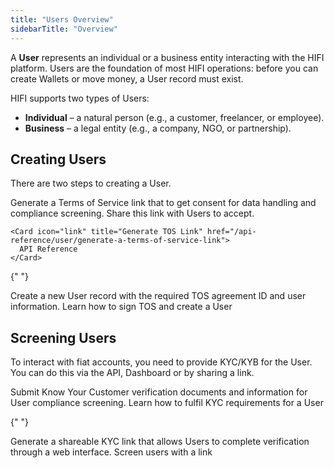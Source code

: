 ```yaml
---
title: "Users Overview"
sidebarTitle: "Overview"
---
```


A **User** represents an individual or a business entity interacting with the HIFI platform.
Users are the foundation of most HIFI operations: before you can create Wallets or move money, a User record must exist.

HIFI supports two types of Users:

- **Individual** – a natural person (e.g., a customer, freelancer, or employee).
- **Business** – a legal entity (e.g., a company, NGO, or partnership).

## Creating Users

There are two steps to creating a User.

<AccordionGroup>
  <Accordion title="Accept TOS">
    Generate a Terms of Service link that to get consent for data handling and compliance screening. Share this link with Users to accept.
    
    <Card icon="link" title="Generate TOS Link" href="/api-reference/user/generate-a-terms-of-service-link">
      API Reference
    </Card>
  </Accordion>

{" "}

<Accordion title="Create User">
  Create a new User record with the required TOS agreement ID and user
  information.
  <Card icon="code" title="Create a User" href="/guides/users/create-user">
    Learn how to sign TOS and create a User
  </Card>
</Accordion>

</AccordionGroup>

## Screening Users

To interact with fiat accounts, you need to provide KYC/KYB for the User. You can do this via the API, Dashboard or by sharing a link.

<AccordionGroup>

<Accordion title="Submit KYC">
  Submit Know Your Customer verification documents and information for User
  compliance screening.
  <Card icon="code" title="Submit KYC" href="/guides/users/submit-kyc">
    Learn how to fulfil KYC requirements for a User
  </Card>
</Accordion>

{" "}

<Accordion title="KYC Link">
  Generate a shareable KYC link that allows Users to complete verification
  through a web interface.
  <Card icon="link" title="KYC Link" href="/docs/users/features/kyc-link">
    Screen users with a link
  </Card>
</Accordion>

</AccordionGroup>
